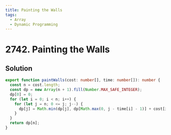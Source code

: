 ```yaml
---
title: Painting the Walls
tags:
  - Array
  - Dynamic Programming
---
```


# 2742. Painting the Walls

<Badges>
  <LevelBadge level="hard" />
  <TopicBadge name="Array" slug="array" />
  <TopicBadge name="Dynamic Programming" slug="dynamic-programming" />
</Badges>

## Solution

```typescript filename="solution.ts" copy
export function paintWalls(cost: number[], time: number[]): number {
  const n = cost.length;
  const dp = new Array(n + 1).fill(Number.MAX_SAFE_INTEGER);
  dp[0] = 0;
  for (let i = 0; i < n; i++) {
    for (let j = n; 0 <= j; j--) {
      dp[j] = Math.min(dp[j], dp[Math.max(0, j - time[i] - 1)] + cost[i]);
    }
  }
  return dp[n];
}
```

<ProblemLink
  codingSite="leetcode"
  href="https://leetcode.com/problems/painting-the-walls"
  title="Painting the Walls"
/>
